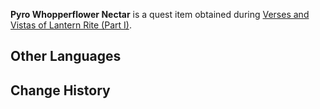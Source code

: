 {{Item Infobox
|id           = 100748
|image        = <gallery>
Item Shimmering Nectar.png
</gallery>
|type         = Quest Items
|rarity       = 2
|description  = You can still feel its heat as you hold it in your hand. Can this really be used to make paint?
|source1      = Obtained during [[Verses and Vistas of Lantern Rite (Part I)]]
}}
'''Pyro Whopperflower Nectar''' is a quest item obtained during [[Verses and Vistas of Lantern Rite (Part I)]].

==Other Languages==
{{Other Languages
|en      = Pyro Whopperflower Nectar
|zhs     = 炽热的骗骗花蜜
|zhs_rm  = Chìrè de Piànpiàn-huā Mì
|zht     = 熾熱的騙騙花蜜
|zht_rm  = Chìrè de Piànpiàn-huā Mì
|zh_tl   = Blazing Hot {{lex|Whopperflower|zh}} Nectar
|ja      = 熱いトリックフラワーの蜜
|ja_rm   = Atsui Torikkufurawaa no Mitsu
|ja_tl   = Hot {{lex|Whopperflower|ja}} Nectar
|ko      = 뜨거운 구라구라 꽃꿀
|ko_rm   = 
|ko_tl   = 
|es      = Néctar de Megaflora Pyro
|es_tl   = 
|fr      = Nectar de Fleur mensongère Pyro
|fr_tl   = Pyro {{tt|Whopperflower|lit. Deceitful Flower}} Nectar
|ru      = Нектар Пиро попрыгуньи
|ru_tl   = 
|th      = Pyro Whopperflower Nectar
|vi      = Mật Hoa Lừa Dối Rực Lửa
|vi_tl   = 
|de      = Brennender Vaniloquanektar
|de_tl   = Burning Whopperflower Nectar
|de_note = The German name for [[Whopperflower]] is Vaniloqua.
|id      = Nektar Pyro Whopperflower
|id_tl   = Pyro Whopperflower Nectar
|pt      = Néctar Ardente da Flor Gigante
|pt_tl   = 
}}

==Change History==
{{Change History|1.3}}